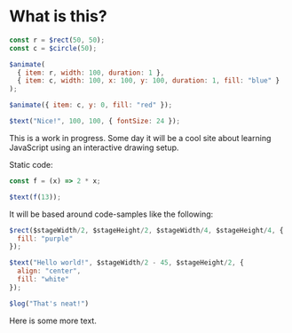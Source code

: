 # What is this?

```js live=true
const r = $rect(50, 50);
const c = $circle(50);

$animate(
  { item: r, width: 100, duration: 1 },
  { item: c, width: 100, x: 100, y: 100, duration: 1, fill: "blue" }
);

$animate({ item: c, y: 0, fill: "red" });

$text("Nice!", 100, 100, { fontSize: 24 });
```

This is a work in progress. Some day it will be a cool site about learning JavaScript using an interactive drawing
 setup.
 
 Static code:
 
 ```js
const f = (x) => 2 * x;

$text(f(13));
```

It will be based around code-samples like the following:

```js
$rect($stageWidth/2, $stageHeight/2, $stageWidth/4, $stageHeight/4, {
  fill: "purple"
});

$text("Hello world!", $stageWidth/2 - 45, $stageHeight/2, {
  align: "center",
  fill: "white"
});

$log("That's neat!")
```

Here is some more text.
